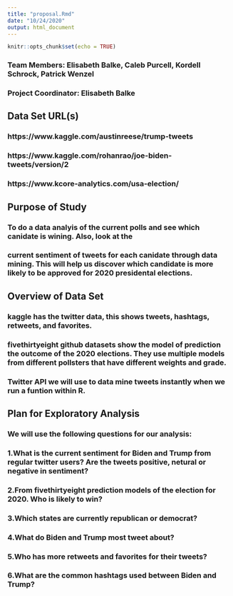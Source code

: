```yaml
---
title: "proposal.Rmd"
date: "10/24/2020"
output: html_document
---
```


```r
knitr::opts_chunk$set(echo = TRUE)
```

### Team Members:  Elisabeth Balke, Caleb Purcell, Kordell Schrock, Patrick Wenzel
### Project Coordinator: Elisabeth Balke

## Data Set URL(s)
### https://www.kaggle.com/austinreese/trump-tweets
###  https://www.kaggle.com/rohanrao/joe-biden-tweets/version/2
### https://www.kcore-analytics.com/usa-election/

## Purpose of Study
### To do a data analyis of the current polls and see which canidate is wining. Also, look at the 
### current sentiment of tweets for each canidate through data mining. This will help us discover which candidate is more likely to be approved for 2020 presidental elections.

## Overview of Data Set
### kaggle has the twitter data, this shows tweets, hashtags, retweets, and favorites.
### fivethirtyeight github datasets show the model of prediction the outcome of the 2020 elections. They use multiple models from different pollsters that have different weights and grade.
### Twitter API we will use to data mine tweets instantly when we run a funtion within R. 

## Plan for Exploratory Analysis
### We will use the following questions for our analysis:

### 1.What is the current sentiment for Biden and Trump from regular twitter users? Are the tweets positive, netural or negative in sentiment? 
### 2.From fivethirtyeight prediction models of the election for 2020. Who is likely to win?
### 3.Which states are currently republican or democrat?
### 4.What do Biden and Trump most tweet about?
### 5.Who has more retweets and favorites for their tweets?
### 6.What are the common hashtags used between Biden and Trump?
